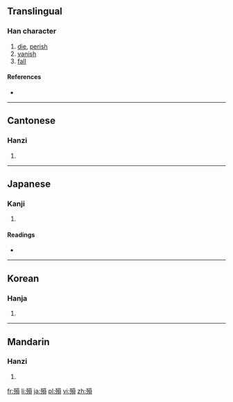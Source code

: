 {{also|殒|隕}}
==Translingual==

===Han character===
{{Han char|rn=78|rad=歹|as=10|sn=14|four=1628<sub>6</sub>|canj=一弓口月金 (MNRBC)}}

# [[die]], [[perish]]
# [[vanish]]
# [[fall]]

====References====
* {{Han ref|kx=0582.240|dkj=16535|dj=0975.210|hdz=21392.040|uh=6B9E|ud=27550|bh=E266|bd=57958}}

----

==Cantonese==

===Hanzi===
{{yue-hanzi|jyut=|y=wan5|sim=殒}}

# {{defn|lang=yue|sort=歹10}}

----

==Japanese==

===Kanji===
{{ja-kanji|grade=|rs=歹10}}

# {{defn|lang=ja|sort=歹10}}

====Readings====
* {{ja-readings|on=[[いん]] (in), [[うん]] (un)|kun=[[しぬ]] (shinu), [[おちる]] (ochiru)}}

----

==Korean==

===Hanja===
{{ko-hanja|hangeul=운|eumhun=|rv=un|mr=un|y=wun}}

# {{defn|lang=ko|sort=歹10}}

----

==Mandarin==

===Hanzi===
{{cmn-hanzi|sim=殒|pin=[[yǔn]] ([[yun3]])|wg=yün<sup>3</sup>}}

# {{defn|lang=cmn|sort=歹10}}

[[fr:殞]]
[[li:殞]]
[[ja:殞]]
[[pl:殞]]
[[vi:殞]]
[[zh:殞]]